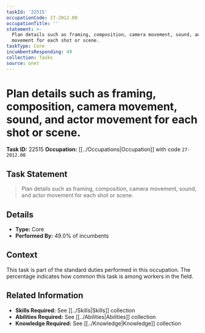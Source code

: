 ```yaml
---
taskId: '22515'
occupationCode: 27-2012.00
occupationTitle: ''
statement: >-
  Plan details such as framing, composition, camera movement, sound, and actor
  movement for each shot or scene.
taskType: Core
incumbentsResponding: 49
collection: Tasks
source: onet
---
```

# Plan details such as framing, composition, camera movement, sound, and actor movement for each shot or scene.

**Task ID:** 22515
**Occupation:** [[../Occupations|Occupation]] with code `27-2012.00`

## Task Statement

> Plan details such as framing, composition, camera movement, sound, and actor movement for each shot or scene.

## Details

- **Type:** Core
- **Performed By:** 49.0% of incumbents

## Context

This task is part of the standard duties performed in this occupation. The percentage indicates how common this task is among workers in the field.

## Related Information

- **Skills Required:** See [[../Skills|Skills]] collection
- **Abilities Required:** See [[../Abilities|Abilities]] collection
- **Knowledge Required:** See [[../Knowledge|Knowledge]] collection
